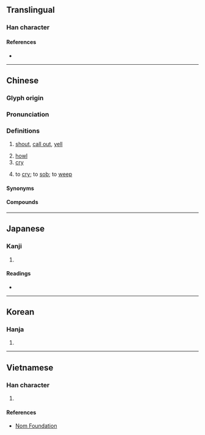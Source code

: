 {{character info/new}}
==Translingual==

===Han character===
{{Han char|rn=30|rad=口|as=09|sn=12|four=63050|canj=RIHR|ids=⿰口咸}}

====References====
* {{Han ref|kx=0197.330|dkj=03916|dj=0419.110|hdz=10651.110|uh=558A|ud=21898|bh=B3DB|bd=46043}}

----

==Chinese==
{{zh-forms}}

===Glyph origin===
{{Han etym}}

===Pronunciation===
{{zh-pron
|m=hǎn
|c=haam3
|h=pfs=ham/hêm
|mn=qz,xm,zz:hám/hán/hiàm
|mn_note=hám - literary; hán/hiàm - vernacular (俗)
|mn-t=ham3
|w=2he
|ma=y
|mc=y
|oc=y
|cat=v
}}

===Definitions===
{{zh-hanzi}}

# [[shout]], [[call out]], [[yell]]
#: {{zh-x|喊叫|to shout; to cry out}}
# [[howl]]
# [[cry]]
# {{lb|zh|Cantonese}} to [[cry]]; to [[sob]]; to [[weep]]
#: {{zh-x|喊 都 冇 眼淚|to '''cry''' without shedding tears|C}}

====Synonyms====
{{zh-dial|哭}}

====Compounds====
{{zh-der|喊人|大喊大叫|喊話|人喊馬嘶|喊殺|喊叫|喊聲|大喊|呼喊|喊七叫八|嚎天喊地|叫喊|喊口令|嘶喊|吶喊|哭喊|喊殺連天|喊嗓子|喊聲震天|喊堂威|喊冤叫屈|喊價|喊冤|大呼小喊|空喊|發喊連天|搖旗吶喊|歪嘴喊人|高喊|賊喊捉賊}}

{{zh-cat|Beginning}}

----

==Japanese==

===Kanji===
{{ja-kanji|grade=|rs=口09}}

# {{defn|lang=ja|sort=口09}}

====Readings====
* {{ja-readings|on=[[かん]] (kan)|kun=[[さけぶ]] (sakebu)}}

----

==Korean==

===Hanja===
{{ko-hanja|hangeul=함|mr=ham}}

# {{defn|lang=ko|sort=口09}}

----

==Vietnamese==

===Han character===
{{vi-hantu|[[hảm]]|rs=口09}}

# {{defn|lang=vi|sort=口09}}

====References====
* [http://nomfoundation.org/common/nom_details.php?codepoint=558a Nom Foundation]